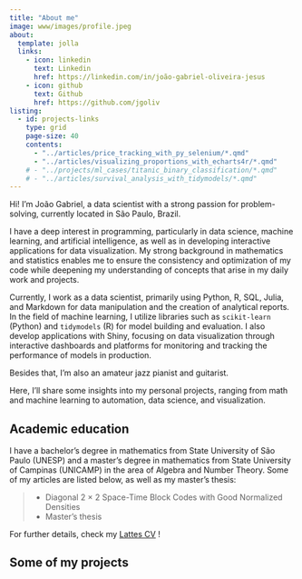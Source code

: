 ```yaml
---
title: "About me"
image: www/images/profile.jpeg
about:
  template: jolla
  links:
    - icon: linkedin
      text: Linkedin
      href: https://linkedin.com/in/joão-gabriel-oliveira-jesus
    - icon: github
      text: Github
      href: https://github.com/jgoliv 
listing: 
  - id: projects-links
    type: grid
    page-size: 40
    contents:
      - "../articles/price_tracking_with_py_selenium/*.qmd"
      - "../articles/visualizing_proportions_with_echarts4r/*.qmd"
    # - "../projects/ml_cases/titanic_binary_classification/*.qmd"
    # - "../articles/survival_analysis_with_tidymodels/*.qmd"
---
```


Hi! I'm João Gabriel, a data scientist with a strong passion for problem-solving, currently located in São Paulo, Brazil.

I have a deep interest in programming, particularly in data science, machine learning, and artificial intelligence, as well as in developing interactive applications for data visualization. My strong background in mathematics and statistics enables me to ensure the consistency and optimization of my code while deepening my understanding of concepts that arise in my daily work and projects.

Currently, I work as a data scientist, primarily using Python, R, SQL, Julia, and Markdown for data manipulation and the creation of analytical reports. In the field of machine learning, I utilize libraries such as `scikit-learn` (Python) and `tidymodels` (R) for model building and evaluation. I also develop applications with Shiny, focusing on data visualization through interactive dashboards and platforms for monitoring and tracking the performance of models in production.

Besides that, I'm also an amateur jazz pianist and guitarist.

Here, I'll share some insights into my personal projects, ranging from math and machine learning to automation, data science, and visualization.

## Academic education

I have a bachelor's degree in mathematics from State University of São Paulo (UNESP) and a master's degree in mathematics from State University of Campinas (UNICAMP) in the area of Algebra and Number Theory. Some of my articles are listed below, as well as my master's thesis:

> -   Diagonal 2 × 2 Space-Time Block Codes with Good Normalized Densities [ ](https://biblioteca.sbrt.org.br/articles/2376)
> -   Master's thesis [ ](https://www.repositorio.unicamp.br/acervo/detalhe/1362433?guid=1717532227060&returnUrl=/resultado/listar%3Fguid%3D1717532227060%26quantidadePaginas%3D1%26codigoRegistro%3D1362433%231362433&i=1)

For further details, check my [Lattes CV](http://lattes.cnpq.br/8672515384152520) !

## Some of my projects

::: {#project-links}
:::

